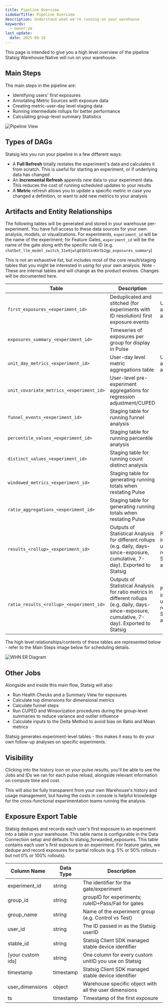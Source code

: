 ```yaml
---
title: Pipeline Overview
sidebarTitle: Pipeline Overview
description: Understand what we're running on your warehouse
keywords:
  - owner:vm
last_update:
  date: 2025-09-18
---
```


This page is intended to give you a high level overview of the pipeline Statsig Warehouse Native will run on your warehouse.

## Main Steps

The main steps in the pipeline are:

- Identifying users' first exposures
- Annotating Metric Sources with exposure data
- Creating metric-user-day level staging data
- Running intermediate rollups for better performance
- Calculating group-level summary Statistics

![Pipeline View](https://user-images.githubusercontent.com/102695539/264113011-b0bdf1af-3ec6-4770-aabd-35f948ea842d.png)

## Types of DAGs

Statsig lets you run your pipeline in a few different ways:

- A **Full Refresh** totally restates the experiment's data and calculates it from scratch. This is useful for starting an experiment, or if underlying data has changed
- An **Incremental Refresh** appends new data to your experiment data. This reduces the cost of running scheduled updates to your results
- A **Metric** refresh allows you to update a specific metric in case you changed a definition, or want to add new metrics to your analysis

## Artifacts and Entity Relationships

The following tables will be generated and stored in your warehouse per-experiment. You have full access to these data sources for your own analysis, models, or visualizations. For experiments, `experiment_id` will be the name of the experiment; for Feature Gates, `experiment_id` will be the name of the gate along with the specific rule ID (e.g. `chatbot_llm_model_switch_31e9jwlgO1bSSznKntb2gp_exposures_summary`)

This is not an exhaustive list, but includes most of the core result/staging tables that you might be interested in using for your own analysis. Note - These are internal tables and will change as the product evolves. Changes will be documented here. 

| Table                                                           | Description                                                                                                                     | Notes                                                      |
| --------------------------------------------------------------- | ------------------------------------------------------------------------------------------------------------------------------- | ---------------------------------------------------------- |
| `first_exposures_<experiment_id>`                               | Deduplicated and stitched (for experiments with ID resolution) first exposure events                                            | Useful for ad-hoc analysis                                 |
| `exposures_summary_<experiment_id>`                             | Timeseries of exposures per group for display in Pulse                                                                          |                                                            |
| `unit_day_metrics_<experiment_id>`                              | User-day level metric aggregations table                                                                                        | Useful for ad-hoc analysis                                 |
| `unit_covariate_metrics_<experiment_id>`                        | User-level pre-experiment aggregations for regression adjustment/CUPED                                                          |                                                            |
| `funnel_events_<experiment_id>`                                | Staging table for running funnel analysis                                                                                       |                                                            |
| `percentile_values_<experiment_id>`                                | Staging table for running percentile analysis                                                                               |                                                            |
| `distinct_values_<experiment_id>`                               |Staging table for running count distinct analysis                                                                               |                                                            |
| `windowed_metrics_<experiment_id>`                              | Staging table for generating running totals when restating Pulse                                                                |                                                            |
| `ratio_aggregations_<experiment_id>`                              | Staging table for generating running totals when restating Pulse                                                                |                                                            |
| `results_<rollup>_<experiment_id>`                            | Outputs of Statistical Analysis for different rollups (e.g. daily, days-since-exposure, cumulative, 7-day). Exported to Statsig | Pulse inputs - useful for replicating Statistical analysis |
| `ratio_results_<rollup>_<experiment_id>`                      | Outputs of Statistical Analysis for ratio metrics in different rollups (e.g. daily, days-since-exposure, cumulative, 7-day). Exported to Statsig | Pulse inputs - useful for replicating Statistical analysis |


The high level relationships/contents of these tables are represented below - refer to the Main Steps image below for scheduling details.

![WHN ER Diagram](https://github.com/statsig-io/docs/assets/102695539/120eb9ed-fe35-4a66-8acd-cbcd819a2bdf)

## Other Jobs

Alongside and inside this main flow, Statsig will also:

- Run Health Checks and a Summary View for exposures
- Calculate top dimensions for dimensional metrics
- Calculate funnel steps
- Run CUPED and Winsorization procedures during the group-level summaries to reduce variance and outlier influence
- Calculate inputs to the Delta Method to avoid bias on Ratio and Mean metrics

Statsig generates experiment-level tables - this makes it easy to do your own follow-up analyses on specific experiments.

## Visibility

Clicking into the history icon on your pulse results, you'll be able to see the Jobs and IDs we ran for each pulse reload, alongside relevant information on compute time and cost.

This will also be fully transparent from your own Warehouse's history and usage management, but having the costs in console is helpful knowledge for the cross-functional experimentation teams running the analysis.


## Exposure Export Table
Statsig dedupes and records each user's first exposure to an experiment into a table in your warehouse. This table name is configurable in the Data Connection setup and defaults to statsig_forwarded_exposures. This table contains each user's first exposure to an experiment. For feature gates, we dedupe and record exposures for partial rollouts (e.g. 5% or 50% rollouts - but not 0% or 100% rollouts).

| Column Name             | Data Type | Description                                                                                   |
| ----------------------- | --------- | --------------------------------------------------------------------------------------------- |
| experiment_id           | string    | The identifier for the gate/experiment                                                        |
| group_id				        | string    | groupID for experiments; ruleID+Pass/Fail for gates                                           |
| group_name  		        | string    | Name of the experiment group (e.g. Control vs Test)                                           |
| user_id                 | string    | The ID passed in as the Statsig userID                                                        |
| stable_id               | string    | Statsig Client SDK managed stable device identifier                                           |
| \[your custom ids]       | string    | One column for every custom unitID you use on Statsig                                        |
| timestamp               | timestamp | Statsig Client SDK managed stable device identifier                                           |
| user_dimensions         | object    | Warehouse specific object with all the user dimensions                                        |
| ts                      | timestamp | Timestamp of the first exposure                                                               |

